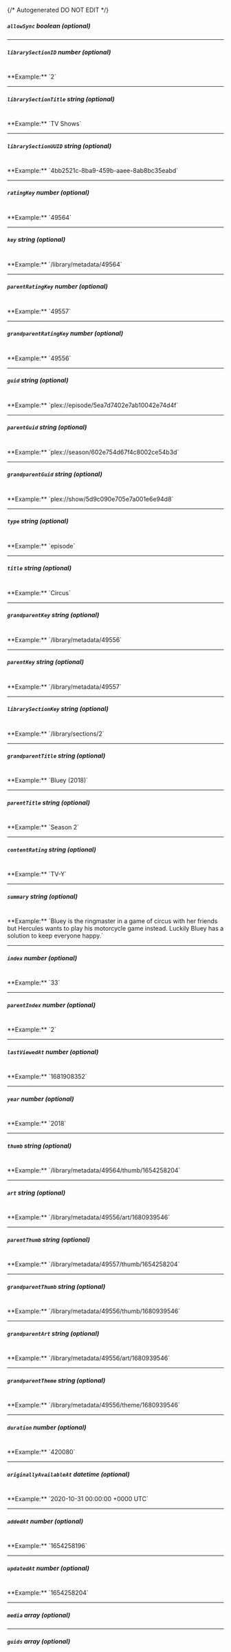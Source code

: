{/* Autogenerated DO NOT EDIT  */}
##### `allowSync` _boolean (optional)_

---
##### `librarySectionID` _number (optional)_
<br/>
**Example:** `2`

---
##### `librarySectionTitle` _string (optional)_
<br/>
**Example:** `TV Shows`

---
##### `librarySectionUUID` _string (optional)_
<br/>
**Example:** `4bb2521c-8ba9-459b-aaee-8ab8bc35eabd`

---
##### `ratingKey` _number (optional)_
<br/>
**Example:** `49564`

---
##### `key` _string (optional)_
<br/>
**Example:** `/library/metadata/49564`

---
##### `parentRatingKey` _number (optional)_
<br/>
**Example:** `49557`

---
##### `grandparentRatingKey` _number (optional)_
<br/>
**Example:** `49556`

---
##### `guid` _string (optional)_
<br/>
**Example:** `plex://episode/5ea7d7402e7ab10042e74d4f`

---
##### `parentGuid` _string (optional)_
<br/>
**Example:** `plex://season/602e754d67f4c8002ce54b3d`

---
##### `grandparentGuid` _string (optional)_
<br/>
**Example:** `plex://show/5d9c090e705e7a001e6e94d8`

---
##### `type` _string (optional)_
<br/>
**Example:** `episode`

---
##### `title` _string (optional)_
<br/>
**Example:** `Circus`

---
##### `grandparentKey` _string (optional)_
<br/>
**Example:** `/library/metadata/49556`

---
##### `parentKey` _string (optional)_
<br/>
**Example:** `/library/metadata/49557`

---
##### `librarySectionKey` _string (optional)_
<br/>
**Example:** `/library/sections/2`

---
##### `grandparentTitle` _string (optional)_
<br/>
**Example:** `Bluey (2018)`

---
##### `parentTitle` _string (optional)_
<br/>
**Example:** `Season 2`

---
##### `contentRating` _string (optional)_
<br/>
**Example:** `TV-Y`

---
##### `summary` _string (optional)_
<br/>
**Example:** `Bluey is the ringmaster in a game of circus with her friends but Hercules wants to play his motorcycle game instead. Luckily Bluey has a solution to keep everyone happy.`

---
##### `index` _number (optional)_
<br/>
**Example:** `33`

---
##### `parentIndex` _number (optional)_
<br/>
**Example:** `2`

---
##### `lastViewedAt` _number (optional)_
<br/>
**Example:** `1681908352`

---
##### `year` _number (optional)_
<br/>
**Example:** `2018`

---
##### `thumb` _string (optional)_
<br/>
**Example:** `/library/metadata/49564/thumb/1654258204`

---
##### `art` _string (optional)_
<br/>
**Example:** `/library/metadata/49556/art/1680939546`

---
##### `parentThumb` _string (optional)_
<br/>
**Example:** `/library/metadata/49557/thumb/1654258204`

---
##### `grandparentThumb` _string (optional)_
<br/>
**Example:** `/library/metadata/49556/thumb/1680939546`

---
##### `grandparentArt` _string (optional)_
<br/>
**Example:** `/library/metadata/49556/art/1680939546`

---
##### `grandparentTheme` _string (optional)_
<br/>
**Example:** `/library/metadata/49556/theme/1680939546`

---
##### `duration` _number (optional)_
<br/>
**Example:** `420080`

---
##### `originallyAvailableAt` _datetime (optional)_
<br/>
**Example:** `2020-10-31 00:00:00 +0000 UTC`

---
##### `addedAt` _number (optional)_
<br/>
**Example:** `1654258196`

---
##### `updatedAt` _number (optional)_
<br/>
**Example:** `1654258204`

---
##### `media` _array (optional)_

---
##### `guids` _array (optional)_


